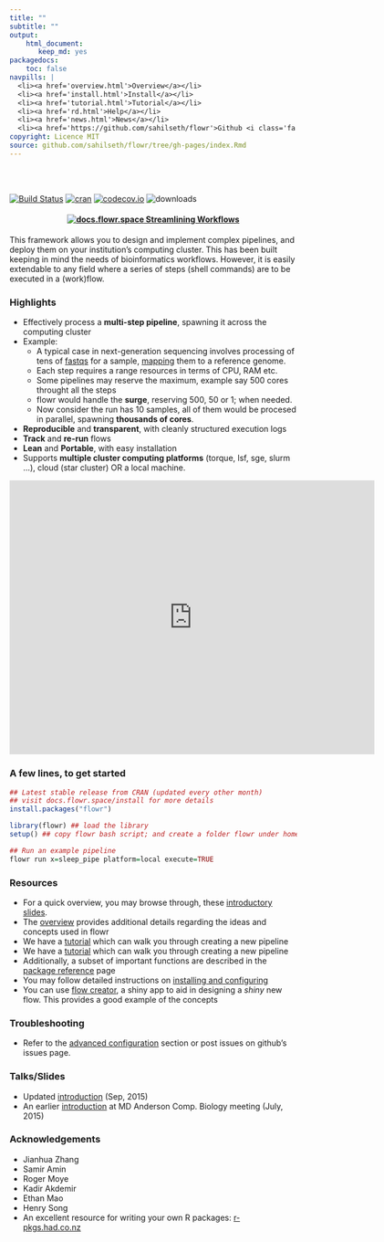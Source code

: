 ```yaml
---
title: ""
subtitle: ""
output: 
    html_document: 
       keep_md: yes
packagedocs:
    toc: false
navpills: |
  <li><a href='overview.html'>Overview</a></li>
  <li><a href='install.html'>Install</a></li>
  <li><a href='tutorial.html'>Tutorial</a></li>
  <li><a href='rd.html'>Help</a></li>
  <li><a href='news.html'>News</a></li>
  <li><a href='https://github.com/sahilseth/flowr'>Github <i class='fa fa-github'></i></a></li>
copyright: Licence MIT
source: github.com/sahilseth/flowr/tree/gh-pages/index.Rmd
---
```


<br>
<br>

[![Build Status](https://travis-ci.org/sahilseth/flowr.svg?branch=master)](https://travis-ci.org/sahilseth/flowr)
[![cran](http://www.r-pkg.org/badges/version/flowr)](http://cran.rstudio.com/web/packages/flowr/index.html)
[![codecov.io](http://codecov.io/github/sahilseth/flowr/coverage.svg?branch=devel)](http://codecov.io/github/sahilseth/flowr?branch=devel)
![downloads](http://cranlogs.r-pkg.org/badges/grand-total/flowr)
<!--![license](https://img.shields.io/badge/license-MIT-blue.svg)-->

<center> <h4><font color="#D3003A">
[![docs.flowr.space](files/logo_green.png) Streamlining Workflows](http://docs.flowr.space)
</font></h4> </center>

This framework allows you to design and implement complex pipelines, and
deploy them on your institution's computing cluster. This has been built
keeping in mind the needs of bioinformatics workflows. However, it is
easily extendable to any field where a series of steps (shell commands)
are to be executed in a (work)flow.

### Highlights



<!--	- Consider step 1 uses 10 cores for each file; with 50 files it would use 500 cores in total.
	- Next step uses one core for each file, 50 cores in total.
	- Say step C merges them, and uses only 1 core.-->

- Effectively process a **multi-step pipeline**, spawning it
across the computing cluster
- Example: 
	- A typical case in next-generation sequencing involves processing of tens of
   [fastqs](http://en.wikipedia.org/wiki/FASTQ_format) for a sample,
   [mapping](http://en.wikipedia.org/wiki/Sequence_alignment) them to a reference genome.
	- Each step requires a range resources in terms of CPU, RAM etc.
	- Some pipelines may reserve the maximum, example say 500 cores throught all the steps
	- flowr would handle the **surge**, reserving 500, 50 or 1; when needed.
	- Now consider the run has 10 samples, all of them would be procesed in
	 parallel, spawning **thousands of cores**.
-   **Reproducible** and **transparent**, with cleanly structured execution logs
-   **Track** and **re-run** flows
-   **Lean** and **Portable**, with easy installation
-   Supports **multiple cluster computing platforms** (torque, lsf, sge, slurm ...), cloud (star cluster) OR a local machine.

<iframe width="640" height="480" src="https://www.youtube.com/embed/szDNFioBdPo?rel=0&amp;showinfo=0;autoplay=1" frameborder="0" volume="0"></iframe>

### A few lines, to get started

``` r
## Latest stable release from CRAN (updated every other month)
## visit docs.flowr.space/install for more details
install.packages("flowr")

library(flowr) ## load the library
setup() ## copy flowr bash script; and create a folder flowr under home.

## Run an example pipeline
flowr run x=sleep_pipe platform=local execute=TRUE
```

### Resources
- For a quick overview, you may browse through,
 these [introductory slides](http://sahilseth.github.io/slides/flowrintro).
- The [overview](http://docs.flowr.space/docs.html) provides additional details regarding
the ideas and concepts used in flowr
- We have a [tutorial](http://docs.flowr.space/tutorial.html) which can walk you through creating a
new pipeline
- We have a [tutorial](http://docs.flowr.space/tutorial.html) which can walk you through creating a
new pipeline
- Additionally, a subset of important functions are described in the [package reference](http://docs.flowr.space/rd.html)
page
- You may follow detailed instructions on [installing and configuring](http://docs.flowr.space/install.html)
- You can use [flow creator](https://sseth.shinyapps.io/flow_creator), a shiny app to aid in
	designing a *shiny* new flow. This provides a good example of the concepts


### Troubleshooting

- Refer to the [advanced configuration](http://docs.flowr.space/install.html#troubleshooting) section or post issues on github's issues page.

### Talks/Slides
- Updated [introduction](http://sahilseth.github.io/slides/flowrintro/index.html) (Sep, 2015)
- An earlier [introduction](http://sahilseth.github.io/slides/flowrintro/index_20150706) at 
MD Anderson Comp. Biology meeting (July, 2015)


### Acknowledgements

-   Jianhua Zhang
-   Samir Amin
-   Roger Moye
-   Kadir Akdemir
-   Ethan Mao
-   Henry Song
-   An excellent resource for writing your own R packages:
    [r-pkgs.had.co.nz](r-pkgs.had.co.nz)

<!--why this license http://kbroman.org/pkg_primer/pages/licenses.html -->
<script src = "files/googl.js"></script>
